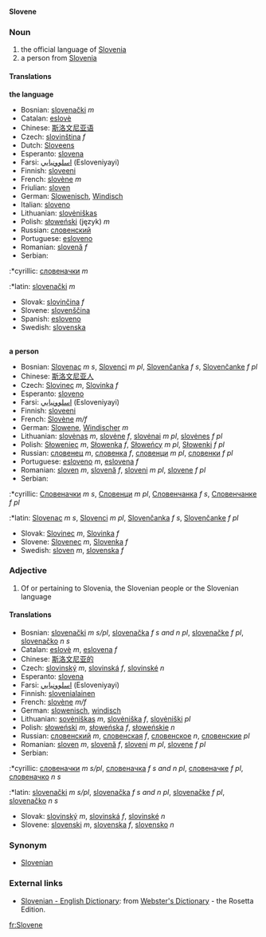 '''Slovene'''

===Noun===
#the official language of [[Slovenia]]
#a person from [[Slovenia]]
====Translations====
'''the language'''
*Bosnian: [[slovenački]] ''m''
*Catalan: [[eslovè]]
*Chinese: [[斯洛文尼亚语]]
*Czech: [[slovinština]] ''f''
*Dutch: [[Sloveens]] {{n}}
*Esperanto: [[slovena]]
*Farsi: [[اسلوونيايي]] (Esloveniyayi)
*Finnish: [[sloveeni]]
*French: [[slovène]] ''m''
*Friulian: [[sloven]]
*German: [[Slowenisch]], [[Windisch]]
*Italian: [[sloveno]]
*Lithuanian: [[slovėniškas]]
*Polish: [[słoweński]] (język) ''m''
*Russian: [[словенский]]
*Portuguese: [[esloveno]]
*Romanian: [[slovenă]] ''f''
*Serbian:
:*cyrillic: [[словеначки]] ''m''
:*latin: [[slovenački]] ''m''
*Slovak: [[slovinčina]] ''f''
*Slovene: [[slovenščina]]
*Spanish: [[esloveno]]
*Swedish: [[slovenska]]
<br>
'''a person'''
*Bosnian: [[Slovenac]] ''m s'', [[Slovenci]] ''m pl'', [[Slovenčanka]] ''f s'', [[Slovenčanke]] ''f pl''
*Chinese: [[斯洛文尼亚人]]
*Czech: [[Slovinec]] ''m'', [[Slovinka]] ''f''
*Esperanto: [[sloveno]]
*Farsi: [[اسلوونيايي]] (Esloveniyayi)
*Finnish: [[sloveeni]]
*French: [[Slovène]] ''m/f''
*German: [[Slowene]], [[Windischer]] ''m''
*Lithuanian: [[slovėnas]] ''m'', [[slovėne]] ''f'', [[slovėnai]] ''m pl'', [[slovėnes]] ''f pl''
*Polish: [[Słoweniec]] ''m'', [[Słowenka]] ''f'', [[Słoweńcy]] ''m pl'', [[Słowenki]] ''f pl''
*Russian: [[словенец]] ''m'', [[словенка]] ''f'', [[словенци]] ''m pl'', [[словенки]] ''f pl''
*Portuguese: [[esloveno]] ''m'', [[eslovena]] ''f''
*Romanian: [[sloven]] ''m'', [[slovenă]] ''f'', [[sloveni]] ''m pl'', [[slovene]] ''f pl''
*Serbian:
:*cyrillic: [[Словеначки]] ''m s'', [[Словенци]] ''m pl'', [[Словенчанка]] ''f s'', [[Словенчанке]] ''f pl''
:*latin: [[Slovenac]] ''m s'', [[Slovenci]] ''m pl'', [[Slovenčanka]] ''f s'', [[Slovenčanke]] ''f pl''
*Slovak: [[Slovinec]] ''m'', [[Slovinka]] ''f''
*Slovene: [[Slovenec]] ''m'', [[Slovenka]] ''f''
*Swedish: [[sloven]] ''m'', [[slovenska]] ''f''

===Adjective===
#Of or pertaining to Slovenia, the Slovenian people or the Slovenian language
====Translations====
*Bosnian: [[slovenački]] ''m s/pl'', [[slovenačka]] ''f s and n pl'', [[slovenačke]] ''f pl'', [[slovenačko]] ''n s''
*Catalan: [[eslovè]] ''m'', [[eslovena]] ''f''
*Chinese: [[斯洛文尼亚的]]
*Czech: [[slovinský]] ''m'', [[slovinská]] ''f'', [[slovinské]] ''n''
*Esperanto: [[slovena]]
*Farsi: [[اسلوونيايي]] (Esloveniyayi)
*Finnish: [[slovenialainen]]
*French: [[slovène]] ''m/f''
*German: [[slowenisch]], [[windisch]]
*Lithuanian: [[sovėniškas]] ''m'', [[slovėniška]] ''f'', [[slovėniški]] ''pl''
*Polish: [[słoweński]] ''m'', [[słoweńska]] ''f'', [[słoweńskie]] ''n''
*Russian: [[словенский]] ''m'', [[словенская]] ''f'', [[словенское]] ''n'', [[словенские]] ''pl''
*Romanian: [[sloven]] ''m'', [[slovenă]] ''f'', [[sloveni]] ''m pl'', [[slovene]] ''f pl''
*Serbian:
:*cyrillic: [[словеначки]] ''m s/pl'', [[словеначка]] ''f s and n pl'', [[словеначке]] ''f pl'', [[словеначко]] ''n s''
:*latin: [[slovenački]] ''m s/pl'', [[slovenačka]] ''f s and n pl'', [[slovenačke]] ''f pl'', [[slovenačko]] ''n s''
*Slovak: [[slovinský]] ''m'', [[slovinská]] ''f'', [[slovinské]] ''n''
*Slovene: [[slovenski]] ''m'', [[slovenska]] ''f'', [[slovensko]] ''n''

===Synonym===

*[[Slovenian]]

=== External links ===

*[http://www.websters-online-dictionary.org/definition/Slovene-english/ Slovenian - English Dictionary]: from [http://www.websters-online-dictionary.org/ Webster's Dictionary] - the Rosetta Edition.

[[fr:Slovene]]